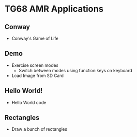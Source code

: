 = TG68 AMR Applications =

== Conway ==

* Conway's Game of Life

== Demo ==

* Exercise screen modes
** Switch between modes using function keys on keyboard
* Load Image from SD Card

== Hello World! ==

* Hello World code

== Rectangles ==

* Draw a bunch of rectangles
